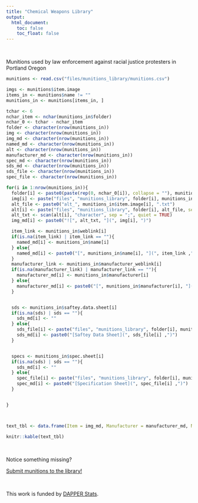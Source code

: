 ```yaml
---
title: "Chemical Weapons Library"
output:
  html_document:
    toc: false
    toc_float: false
---
```


<br>

Munitions used by law enforcement against racial justice protesters in Portland Oregon

```r

munitions <- read.csv("files/munitions_library/munitions.csv")

imgs <- munitions$item.image
items_in <- munitions$name != ""
munitions_in <- munitions[items_in, ]

tchar <- 6
nchar_item <- nchar(munitions_in$folder)
nchar_0 <- tchar - nchar_item
folder <- character(nrow(munitions_in))
img <- character(nrow(munitions_in))
img_md <- character(nrow(munitions_in))
named_md <- character(nrow(munitions_in))
alt <- character(nrow(munitions_in))
manufacturer_md <- character(nrow(munitions_in))
spec_md <- character(nrow(munitions_in))
sds_md <- character(nrow(munitions_in)) 
sds_file <- character(nrow(munitions_in)) 
spec_file <- character(nrow(munitions_in)) 

for(i in 1:nrow(munitions_in)){
  folder[i] <- paste0(paste(rep(0, nchar_0[i]), collapse = ""), munitions_in$folder[i])
  img[i] <- paste("files", "munitions_library", folder[i], munitions_in$item.image[i], sep = "/")
  alt_file <- paste0("alt_", munitions_in$item.image[i], ".txt")
  alt[i] <- paste("files", "munitions_library", folder[i], alt_file, sep = "/")
  alt_txt <- scan(alt[i], "character", sep = ";", quiet = TRUE)
  img_md[i] <- paste0("![", alt_txt, "](", img[i], ")")

  item_link <- munitions_in$weblink[i]
  if(is.na(item_link) | item_link == ""){
    named_md[i] <- munitions_in$name[i]
  } else{
    named_md[i] <- paste0("[", munitions_in$name[i], "](", item_link ,")")
  }
  manufacturer_link <- munitions_in$manufacturer_weblink[i]
  if(is.na(manufacturer_link) | manufacturer_link == ""){
    manufacturer_md[i] <- munitions_in$manufacturer[i]
  } else{
    manufacturer_md[i] <- paste0("[", munitions_in$manufacturer[i], "](", manufacturer_link ,")")
  }


  sds <- munitions_in$saftey.data.sheet[i]
  if(is.na(sds) | sds == ""){
    sds_md[i] <- ""
  } else{
    sds_file[i] <- paste("files", "munitions_library", folder[i], munitions_in$saftey.data.sheet[i], sep = "/")
    sds_md[i] <- paste0("[Saftey Data Sheet](", sds_file[i] ,")")
  }


  specs <- munitions_in$spec.sheet[i]
  if(is.na(sds) | sds == ""){
    sds_md[i] <- ""
  } else{
    spec_file[i] <- paste("files", "munitions_library", folder[i], munitions_in$spec.sheet[i], sep = "/")
    spec_md[i] <- paste0("[Specification Sheet](", spec_file[i] ,")")
  }


}



text_tbl <- data.frame(Item = img_md, Manufacturer = manufacturer_md, Name = named_md, "Safety Data Sheet" = sds_md, "Spec Sheet" = spec_md) 

knitr::kable(text_tbl)

```

<br>

Notice something missing? 

[Submit munitions to the library!](munition_submission.html)

<br>

This work is funded by [DAPPER Stats](https://www.dapperstats.com).

<br>
